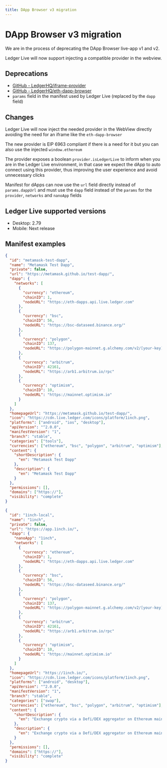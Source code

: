 ```yaml
---
title: DApp Browser v3 migration
---
```


# DApp Browser v3 migration

We are in the process of deprecating the DApp Browser live-app v1 and v2.

Ledger Live will now support injecting a compatible provider in the webview.

## Deprecations

- [GitHub - LedgerHQ/iframe-provider](https://github.com/LedgerHQ/iframe-provider)
- [GitHub - LedgerHQ/eth-dapp-browser](https://github.com/LedgerHQ/eth-dapp-browser)
- `params` field in the manifest used by Ledger Live (replaced by the `dapp` field)

## Changes

Ledger Live will now inject the needed provider in the WebView directly avoiding the need for an iframe like the `eth-dapp-browser`

The new provider is EIP 6963 compliant if there is a need for it but you can also use the injected `window.ethereum`

The provider exposes a boolean `provider.isLedgerLive` to inform when you are in the Ledger Live environment, in that case we expect the dApp to auto connect using this provider, thus improving the user experience and avoid unnecessary clicks

Manifest for dApps can now use the `url` field directly instead of `params.dappUrl` and must use the `dapp` field instead of the `params` for the `provider`, `networks` and `nanoApp` fields

## Ledger Live supported versions

- Desktop: 2.79
- Mobile: Next release

## Manifest examples

```json
{
  "id": "metamask-test-dapp",
  "name": "Metamask Test Dapp",
  "private": false,
  "url": "https://metamask.github.io/test-dapp/",
  "dapp": {
    "networks": [
      {
        "currency": "ethereum",
        "chainID": 1,
        "nodeURL": "https://eth-dapps.api.live.ledger.com"
      },
      {
        "currency": "bsc",
        "chainID": 56,
        "nodeURL": "https://bsc-dataseed.binance.org/"
      },
      {
        "currency": "polygon",
        "chainID": 137,
        "nodeURL": "https://polygon-mainnet.g.alchemy.com/v2/[your-key]"
      },
      {
        "currency": "arbitrum",
        "chainID": 42161,
        "nodeURL": "https://arb1.arbitrum.io/rpc"
      },
      {
        "currency": "optimism",
        "chainID": 10,
        "nodeURL": "https://mainnet.optimism.io"
      }
    ]
  },
  "homepageUrl": "https://metamask.github.io/test-dapp/",
  "icon": "https://cdn.live.ledger.com/icons/platform/1inch.png",
  "platforms": ["android", "ios", "desktop"],
  "apiVersion": "^2.0.0",
  "manifestVersion": "1",
  "branch": "stable",
  "categories": ["tools"],
  "currencies": ["ethereum", "bsc", "polygon", "arbitrum", "optimism"],
  "content": {
    "shortDescription": {
      "en": "Metamask Test Dapp"
    },
    "description": {
      "en": "Metamask Test Dapp"
    }
  },
  "permissions": [],
  "domains": ["https://"],
  "visibility": "complete"
}
```

```json
{
  "id": "1inch-local",
  "name": "1inch",
  "private": false,
  "url": "https://app.1inch.io/",
  "dapp": {
    "nanoApp": "1inch",
    "networks": [
      {
        "currency": "ethereum",
        "chainID": 1,
        "nodeURL": "https://eth-dapps.api.live.ledger.com"
      },
      {
        "currency": "bsc",
        "chainID": 56,
        "nodeURL": "https://bsc-dataseed.binance.org/"
      },
      {
        "currency": "polygon",
        "chainID": 137,
        "nodeURL": "https://polygon-mainnet.g.alchemy.com/v2/[your-key]"
      },
      {
        "currency": "arbitrum",
        "chainID": 42161,
        "nodeURL": "https://arb1.arbitrum.io/rpc"
      },
      {
        "currency": "optimism",
        "chainID": 10,
        "nodeURL": "https://mainnet.optimism.io"
      }
    ]
  },
  "homepageUrl": "https://1inch.io/",
  "icon": "https://cdn.live.ledger.com/icons/platform/1inch.png",
  "platforms": ["android", "desktop"],
  "apiVersion": "^2.0.0",
  "manifestVersion": "1",
  "branch": "stable",
  "categories": ["swap"],
  "currencies": ["ethereum", "bsc", "polygon", "arbitrum", "optimism"],
  "content": {
    "shortDescription": {
      "en": "Exchange crypto via a Defi/DEX aggregator on Ethereum mainnet, BSC or Polygon"
    },
    "description": {
      "en": "Exchange crypto via a Defi/DEX aggregator on Ethereum mainnet, BSC or Polygon"
    }
  },
  "permissions": [],
  "domains": ["https://"],
  "visibility": "complete"
}
```
